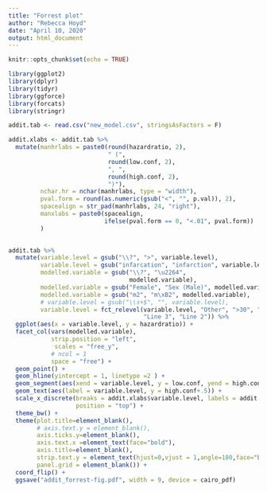 ```yaml
---
title: "Forrest plot"
author: "Rebecca Hoyd"
date: "April 10, 2020"
output: html_document
---
```


```r
knitr::opts_chunk$set(echo = TRUE)

library(ggplot2)
library(dplyr)
library(tidyr)
library(ggforce)
library(forcats)
library(stringr)
```


```r
addit.tab <- read.csv("new_model.csv", stringsAsFactors = F)

addit.xlabs <- addit.tab %>%
  mutate(manhrlabs = paste0(round(hazardratio, 2),
                            " (",
                            round(low.conf, 2),
                            ", ", 
                            round(high.conf, 2),
                            ")"),
         nchar.hr = nchar(manhrlabs, type = "width"),
         pval.form = round(as.numeric(gsub("<", "", p.val)), 2),
         spacealign = str_pad(manhrlabs, 24, "right"),
         manxlabs = paste0(spacealign,
                           ifelse(pval.form == 0, "<.01", pval.form))
         )
         
```

```r
addit.tab %>%
  mutate(variable.level = gsub("\\?", ">", variable.level),
         variable.level = gsub("infarcation", "infarction", variable.level),
         modelled.variable = gsub("\\?", "\u2264",
                                  modelled.variable),
         modelled.variable = gsub("Female", "Sex (Male)", modelled.variable),
         modelled.variable = gsub("m2", "m\xB2", modelled.variable),
         # variable.level = gsub("\\s+$", "", variable.level),
         variable.level = fct_relevel(variable.level, "Other", ">30", "26-29",  "4", "3", "2", "1",
                                      "Line 3", "Line 2")) %>%
  ggplot(aes(x = variable.level, y = hazardratio)) +
  facet_col(vars(modelled.variable), 
            strip.position = "left", 
             scales = "free_y",
            # ncol = 1
            space = "free") + 
  geom_point() +
  geom_hline(yintercept = 1, linetype =2 ) +
  geom_segment(aes(xend = variable.level, y = low.conf, yend = high.conf)) +
  geom_text(aes(label = variable.level, y = high.conf+.5)) +
  scale_x_discrete(breaks = addit.xlabs$variable.level, labels = addit.xlabs$manxlabs,
                   position = "top") +
  theme_bw() +
  theme(plot.title=element_blank(),
        # axis.text.y = element_blank(),
        axis.ticks.y=element_blank(),
        axis.text.x =element_text(face="bold"),
        axis.title=element_blank(),
        strip.text.y = element_text(hjust=0,vjust = 1,angle=180,face="bold", size = 12),
        panel.grid = element_blank()) +
  coord_flip() +
  ggsave("addit_forrest-fig.pdf", width = 9, device = cairo_pdf)

```

